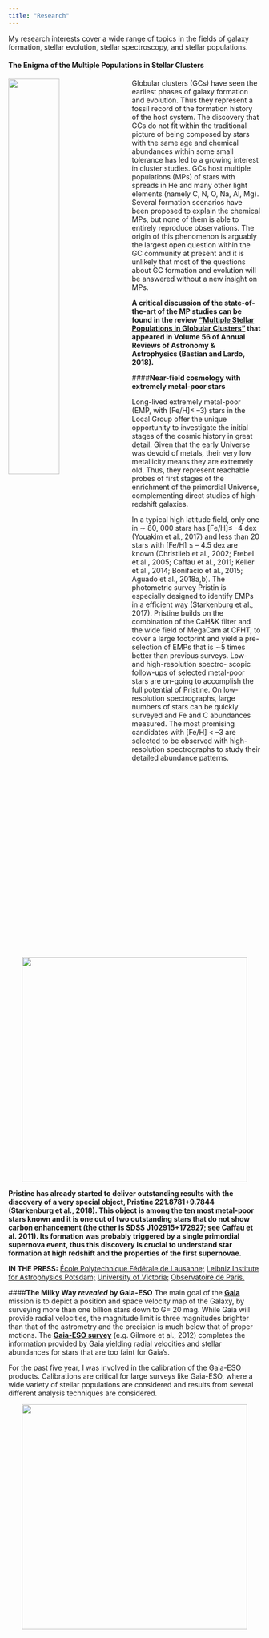 ```yaml
---
title: "Research"
---
```


My research interests cover a wide range of topics in the fields of galaxy formation, stellar evolution, stellar spectroscopy, and stellar populations.


#### **The Enigma of the Multiple Populations in Stellar Clusters**



<img src="images/mappe.pdf" style="width:45%;  margin-right: 20px" align="left">

Globular clusters (GCs) have seen the earliest phases of galaxy formation and evolution. Thus they represent a fossil record of the formation history of the host system. The discovery that GCs do not fit within the traditional picture of being composed by stars with the same age and chemical abundances within some small tolerance has led to a growing interest in cluster studies. GCs host multiple populations (MPs) of stars with spreads in He and many other light elements (namely C, N, O, Na, Al, Mg). Several formation scenarios have been proposed to explain the chemical MPs, but none of them is able to entirely reproduce observations.
The origin of this phenomenon is arguably the largest open question within the GC community at present and it is unlikely that most of the questions about GC formation and evolution will be answered without a new insight on MPs. 


**A critical discussion of the state-of-the-art of the MP studies can be found in the review ["Multiple Stellar Populations in Globular Clusters"](http://adsabs.harvard.edu/abs/2018ARA%26A..56...83B) that appeared in Volume 56 of Annual Reviews of Astronomy & Astrophysics (Bastian and Lardo, 2018).**


####**Near-field cosmology with extremely metal-poor stars**

Long-lived extremely metal-poor (EMP, with [Fe/H]≤ –3) stars in the Local Group offer the unique opportunity to investigate the initial stages of the cosmic history in great detail. 
Given that the early Universe was devoid of metals, their very low metallicity means they are extremely old. Thus, they represent reachable probes of first stages of the enrichment of the primordial Universe, complementing direct studies of high-redshift galaxies.




In a typical high latitude field, only one in ∼ 80, 000 stars has [Fe/H]≤ -4 dex (Youakim et al., 2017) and less than 20 stars with [Fe/H] ≤ – 4.5 dex are known (Christlieb et al., 2002; Frebel et al., 2005; Caffau et al., 2011; Keller et al., 2014; Bonifacio et al., 2015; Aguado et al., 2018a,b).
The photometric survey Pristin is especially designed to identify EMPs in a efficient way (Starkenburg et al., 2017). Pristine builds on the combination of the CaH&K filter and the wide field of MegaCam at CFHT, to cover a large footprint and yield a pre-selection of EMPs that is ∼5 times better than previous surveys. Low- and high-resolution spectro- scopic follow-ups of selected metal-poor stars are on-going to accomplish the full potential of Pristine. On low-resolution spectrographs, large numbers of stars can be quickly surveyed and Fe and C abundances measured. The most promising candidates with [Fe/H] < –3 are selected to be observed with high-resolution spectrographs to study their detailed abundance patterns. 

<center><img src="images/pristine221.pdf" width="450px"></center>

**Pristine has already started to deliver outstanding results with the discovery of a very special object, Pristine 221.8781+9.7844 (Starkenburg et al., 2018). This object is among the ten most metal-poor stars known and it is one out of two outstanding stars that do not show carbon enhancement (the other is SDSS J102915+172927; see Caffau et al. 2011). Its formation was probably triggered by a single primordial supernova event, thus this discovery is crucial to understand star formation at high redshift and the properties of the first supernovae.**

**IN THE PRESS:**
[École Polytechnique Fédérale de Lausanne;](https://actu.epfl.ch/news/a-rare-star-opens-a-window-on-the-beginning-of-time)
[Leibniz Institute for Astrophysics Potsdam;](http://www.aip.de/en/news/science/journey-to-the-beginning-of-time)
 [University of Victoria;](https://www.uvic.ca/future-students/home/campus-news/2018+galactic-archaeology-kim-venn+media-release) 
 [Observatoire de Paris.](https://www.obspm.fr/discovery-of-a-second-non.html?lang=fr)



####**The Milky Way *revealed* by Gaia-ESO**
The main goal of the [**Gaia**](http://sci.esa.int/gaia/) mission is to depict a position and space velocity map of the Galaxy, by surveying more than one billion stars down to G= 20 mag. While Gaia will provide radial velocities, the magnitude limit is three magnitudes brighter than that of the astrometry and the precision is much below that of proper motions. The [**Gaia-ESO survey**](https://www.gaia-eso.eu) (e.g. Gilmore et al., 2012) completes the information provided by Gaia yielding radial velocities and stellar abundances for stars that are too faint for Gaia’s.

For the past five year, I was involved in the calibration of the Gaia-ESO products. Calibrations are critical for large surveys like Gaia-ESO, where a wide variety of stellar populations are considered and results from several different analysis techniques are considered. 



<center><img src="images/gaia.pdf" width="450px"></center>



